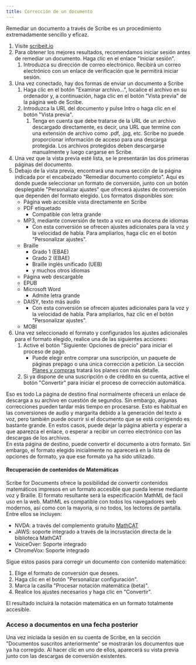 ```yaml
---
title: Corrección de un documento
---
```



Remediar un documento a través de Scribe es un procedimiento extremadamente sencillo y eficaz.
1. Visite [scribeit.io](https://scribeit.io)
1. Para obtener los mejores resultados, recomendamos iniciar sesión antes de remediar un documento. Haga clic en el enlace "Iniciar sesión".
    1. Introduzca su dirección de correo electrónico. Recibirá un correo electrónico con un enlace de verificación que le permitirá iniciar sesión.
1. Una vez conectado, hay dos formas de enviar un documento a Scribe
    1. Haga clic en el botón "Examinar archivo...", localice el archivo en su ordenador y, a continuación, haga clic en el botón "Vista previa" de la página web de Scribe.
    1. Introduzca la URL del documento y pulse Intro o haga clic en el botón "Vista previa".
        1. Tenga en cuenta que debe tratarse de la URL de un archivo descargado directamente, es decir, una URL que termine con una extensión de archivo como .pdf, .jpg, etc. Scribe no puede proporcionar información de acceso para una descarga protegida. Los archivos protegidos deben descargarse manualmente y luego cargarse en Scribe.
1. Una vez que la vista previa esté lista, se le presentarán las dos primeras páginas del documento.
1. Debajo de la vista previa, encontrará una nueva sección de la página indicada por el encabezado "Remediar documento completo". Aquí es donde puede seleccionar un formato de conversión, junto con un botón desplegable "Personalizar ajustes" que ofrecerá ajustes de conversión que dependen del formato elegido. Los formatos disponibles son:
    * Página web accesible vista directamente en Scribe
    * PDF etiquetado
        * Compatible con letra grande
    * MP3, mediante conversión de texto a voz en una docena de idiomas
        * Con esta conversión se ofrecen ajustes adicionales para la voz y la velocidad de habla. Para ampliarlos, haga clic en el botón "Personalizar ajustes".
    * Braille
        * Grado 1 (EBAE)
        * Grado 2 (EBAE)
        * Braille inglés unificado (UEB)
        * y muchos otros idiomas
    * Página web descargable
    * EPUB
    * Microsoft Word
        * Admite letra grande
    * DAISY, texto más audio
        * Con esta conversión se ofrecen ajustes adicionales para la voz y la velocidad de habla. Para ampliarlos, haz clic en el botón "Personalizar ajustes".
    * MOBI
1. Una vez seleccionado el formato y configurados los ajustes adicionales para el formato elegido, realice una de las siguientes acciones:
    1. Active el botón "Siguiente: Opciones de precio" para iniciar el proceso de pago.
        * Puede elegir entre comprar una suscripción, un paquete de páginas prepago o una única corrección a petición. La sección [Planes y compras](../plans) tratará los planes con más detalle.
    1. Si ya dispone de una suscripción o de crédito en su cuenta, active el botón "Convertir" para iniciar el proceso de corrección automática. 

Eso es todo La página de destino final normalmente ofrecerá un enlace de descarga a su archivo en cuestión de segundos. Sin embargo, algunas correcciones pueden tardar más tiempo en procesarse. Esto es habitual en las conversiones de audio y margarita debido a la generación del texto a voz, pero también puede ocurrir si el documento que se está corrigiendo es bastante grande. En estos casos, puede dejar la página abierta y esperar a que aparezca el enlace, o esperar a recibir un correo electrónico con las descargas de los archivos.  
En esta página de destino, puede convertir el documento a otro formato. Sin embargo, el formato elegido inicialmente no aparecerá en la lista de opciones de formato, ya que ese formato ya ha sido utilizado.


#### Recuperación de contenidos de Matemáticas

Scribe for Documents ofrece la posibilidad de convertir contenidos matemáticos impresos en un formato accesible que pueda leerse mediante voz y Braille. El formato resultante será la especificación MathML de fácil uso en la web. MathML es compatible con todos los navegadores web modernos, así como con la mayoría, si no todos, los lectores de pantalla. Entre ellos se incluyen:
* NVDA: a través del complemento gratuito [MathCAT](https://addons.nvda-project.org/addons/MathCAT.en.html)
* JAWS: soporte integrado a través de la incrustación directa de la biblioteca MathCAT
* VoiceOver: Soporte integrado
* ChromeVox: Soporte integrado

Sigue estos pasos para corregir un documento con contenido matemático:
1. Elige el formato de conversión que desees.
1. Haga clic en el botón "Personalizar configuración".
1. Marca la casilla "Procesar notación matemática (beta)".
1. Realice los ajustes necesarios y haga clic en "Convertir".

El resultado incluirá la notación matemática en un formato totalmente accesible.

### Acceso a documentos en una fecha posterior

Una vez iniciada la sesión en su cuenta de Scribe, en la sección "Documentos suscritos anteriormente" se mostrarán los documentos que ya ha corregido. Al hacer clic en uno de ellos, aparecerá su vista previa junto con las descargas de conversión existentes.